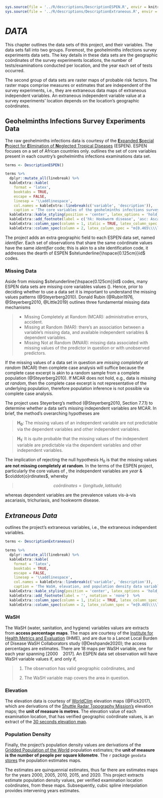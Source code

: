 
```r
sys.source(file = '../R/descriptions/DescriptionESPEN.R', envir = knitr::knit_global())
sys.source(file = '../R/descriptions/DescriptionExtraneous.R', envir = knitr::knit_global())
```

# *DATA* \label{chapter:data}

This chapter outlines the data sets of this project, and their variables.  The data sets fall into two groups.  Foremost, the geohelminths infections survey experiments data sets.  The key details in these data sets are the geographic co&ouml;rdinates of the survey experiments locations, the number of tests/examinations conducted per location, and the year each set of tests occurred.

The second group of data sets are raster maps of probable risk factors.  The raster maps comprise measures or estimates that are independent of the survey experiments, i.e., they are extraneous data maps of extraneous independent variables.  An extraneous independent variable value at a survey experiments' location depends on the location's geographic co&ouml;rdinates.

## Geohelminths Infections Survey Experiments Data

The raw geohelminths infections data is courtesy of the [**E**xpanded **S**pecial **P**roject for **E**limination of **N**eglected Tropical Diseases](https://espen.afro.who.int) (ESPEN).  ESPEN focuses on a set of African countries only.  \cref{tab:T0002} outlines the set of core variables present in each country's geohelminths infections examinations data set.

```r

terms <- DescriptionESPEN()

terms %>%
  dplyr::mutate_all(linebreak) %>%
  kableExtra::kable(
    format = 'latex',
    booktabs = TRUE,
    escape = FALSE,
    linesep = '\\addlinespace',
    col.names = kableExtra::linebreak(c('variable', 'description')),
    caption = 'The core variables of the geohelminths infections survey experiments data sets. Data Source: \\href{https://espen.afro.who.int}{ESPEN} (Expanded Special Project for Elimination of Neglected Tropical Diseases)') %>%
  kableExtra::kable_styling(position = 'center', latex_options = 'hold_position', font_size = 7, full_width = FALSE) %>%
  kableExtra::add_footnote(label = c('hk: Hookworm disease', 'asc: Ascariasis', 'tt: Trichuriasis'), notation = 'number')  %>%
  kableExtra::column_spec(column = 1, italic = TRUE, latex_column_spec = "l") %>%
  kableExtra::column_spec(column = 2, latex_column_spec = "m{0.465\\\\linewidth}l", latex_valign = 'm')

```

The project adds an extra geographic field to each ESPEN data set, named $identifier$.  Each set of observations that share the same co&ouml;rdinate values have the same $identifier$ code; this is akin to a site identification code, it addresses the dearth of ESPEN $site\underline{\hspace{0.125cm}}id$ codes.

### Missing Data

Aside from missing $site\underline{\hspace{0.125cm}}id$ codes, many ESPEN data sets are missing core variables values (\cref{tab:T0002}).  Hence, prior to deciding whether to use a data set it is important to understand the missing values patterns (@Steyerberg2010). Donald Rubin (@Rubin1976, @Steyerberg2010, @Little2019) outlines three fundamental missing data mechanisms

> * Missing Completely at Random (MCAR): administrative errors, accident.
> * Missing at Random (MAR): there's an association between a variable's missing data, and available independent variables & dependent variables.
> * Missing Not at Random (MNAR): missing data associated with missing values of the predictor in question or with unobserved predictors.

\noindent If the missing values of a data set in question are *missing completely at random* (MCAR) then complete case analysis will suffice because the complete case excerpt is akin to a random sample from a complete population (@Steyerberg2010).  If MCAR does not hold, e.g., data is *missing at random*, then the complete case excerpt is not representative of the underlying population, therefore population inference is not possible via complete case analysis.

\vspace{10pt}

The project uses Steyerberg's method (@Steyerberg2010, Section 7.7.1) to determine whether a data set's missing independent variables are MCAR.  In brief, the method's overarching hypotheses are

> $\mathbf{H_{0}}$: The missing values of an independent variable are not predictable via the dependent variables and other independent variables.

> $\mathbf{H_{1}}$: It is quite probable that the missing values of the independent variable are predictable via the dependent variables and other independent variables.

\noindent The implication of rejecting the null hypothesis $H_{0}$ is that the missing values **are not missing completely at random**.  In the terms of the ESPEN project, particularly the core values of \cref{tab:T0002}, the independent variables are $year$ & $co\ddot{o}rdinates$, whereby

> $$\textit{co\"{o}rdinates} = (\textit{longitude}, \textit{latitude})$$

\noindent whereas dependent variables are the prevalence values vis-&agrave;-vis ascariasis, trichuriasis, and hookworm disease.

\vspace{20pt}

## *Extraneous Data*

\cref{tab:T0003} outlines the project's extraneous variables, i.e., the extraneous independent variables.


```r

terms <- DescriptionExtraneous()

terms %>%
  dplyr::mutate_all(linebreak) %>%
  kableExtra::kable(
    format = 'latex',
    booktabs = TRUE,
    escape = FALSE,
    linesep = '\\addlinespace',
    col.names = kableExtra::linebreak(c('variable', 'description')),
    caption = 'The WaSH, elevation, and population density data variables.') %>%
  kableExtra::kable_styling(position = 'center', latex_options = 'hold_position', font_size = 7, full_width = FALSE) %>%
  kableExtra::add_footnote(label = '', notation = 'none')  %>%
  kableExtra::column_spec(column = 1, italic = TRUE, latex_column_spec = "l") %>%
  kableExtra::column_spec(column = 2, latex_column_spec = "m{0.465\\\\linewidth}l", latex_valign = 'm')

```



### WaSH

The WaSH (water, sanitation, and hygiene) variables values are extracts from **access percentage maps**.  The maps are courtesy of the [Institute for Health Metrics and Evaluation](https://cloud.ihme.washington.edu/s/bkH2X2tFQMejMxy) (IHME), and are due to a Lancet Local Burden of Disease WaSH Collaborators study (@Deshpande2020); the access percentages are estimates.  There are $18$ maps per WaSH variable, one for each year spanning $[2000 \quad 2017]$.  An ESPEN data set observation will have WaSH variable values if, and only if,

> 1. The observation has valid geographic co&ouml;rdinates, and
>
> 2. The WaSH variable map covers the area in question.

\vspace{10pt}

### Elevation

The elevation data is courtesy of [WorldClim](https://worldclim.org/data/worldclim21.html) elevation maps (@Fick2017), which are derivations of the [Shuttle Radar Topography Mission's](https://lpdaac.usgs.gov/products/srtmgl1v003/) elevation maps; the **unit of measure is metres**.  The elevation value of each examination location, that has verified geographic co&ouml;rdinate values, is an extract of the [$30$ seconds elevation map](https://biogeo.ucdavis.edu/data/worldclim/v2.1/base/wc2.1_30s_elev.zip).


### Population Density \label{section:density}

Finally, the project's population density values are derivations of the [Gridded Population of the World](https://sedac.ciesin.columbia.edu/data/collection/gpw-v4) population estimates; the **unit of measure is the number of people per square kilometre**.  The `r` package `geodata` [stores](https://geodata.ucdavis.edu/geodata/pop/) the population estimates maps.

The estimates are quinquennial estimates, thus far there are estimates maps for the years $2000$, $2005$, $2010$, $2015$, and $2020$.  This project extracts estimate population density values, per verified examination location co&ouml;rdinates, from these maps.  Subsequently, cubic spline interpolation provides intervening years estimates.









